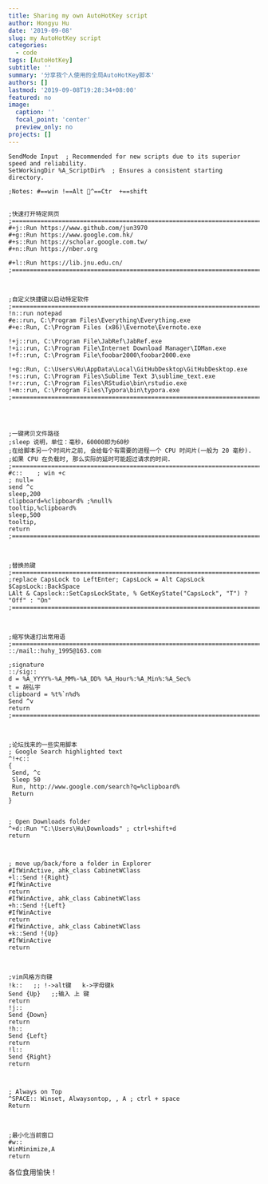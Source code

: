 ```yaml
---
title: Sharing my own AutoHotKey script
author: Hongyu Hu
date: '2019-09-08'
slug: my AutoHotKey script
categories:
  - code
tags: [AutoHotKey]
subtitle: ''
summary: '分享我个人使用的全局AutoHotKey脚本'
authors: []
lastmod: '2019-09-08T19:28:34+08:00'
featured: no
image:
  caption: ''
  focal_point: 'center'
  preview_only: no
projects: []
---
```


```
SendMode Input  ; Recommended for new scripts due to its superior speed and reliability.
SetWorkingDir %A_ScriptDir%  ; Ensures a consistent starting directory.

;Notes: #==win !==Alt ^==Ctr  +==shift


;快速打开特定网页
;=========================================================================
#+j::Run https://www.github.com/jun3970
#+g::Run https://www.google.com.hk/
#+s::Run https://scholar.google.com.tw/
#+n::Run https://nber.org

#+l::Run https://lib.jnu.edu.cn/
;=========================================================================



;自定义快捷键以启动特定软件
;=========================================================================
!n::run notepad
#e::run, C:\Program Files\Everything\Everything.exe
#+e::Run, C:\Program Files (x86)\Evernote\Evernote.exe

!+j::run, C:\Program File\JabRef\JabRef.exe
!+i::run, C:\Program File\Internet Download Manager\IDMan.exe
!+f::run, C:\Program File\foobar2000\foobar2000.exe

!+g::Run, C:\Users\Hu\AppData\Local\GitHubDesktop\GitHubDesktop.exe
!+s::run, C:\Program Files\Sublime Text 3\sublime_text.exe
!+r::run, C:\Program Files\RStudio\bin\rstudio.exe
!+m::run, C:\Program Files\Typora\bin\typora.exe
;==========================================================================




;一键拷贝文件路径
;sleep 说明，单位：毫秒，60000即为60秒
;在给脚本另一个时间片之前, 会给每个有需要的进程一个 CPU 时间片(一般为 20 毫秒).
;如果 CPU 在负载时, 那么实际的延时可能超过请求的时间. 
;==========================================================================
#c::	; win +c
; null= 
send ^c
sleep,200
clipboard=%clipboard% ;%null%
tooltip,%clipboard%
sleep,500
tooltip,
return
;==========================================================================



;替换热键
;==========================================================================
;replace CapsLock to LeftEnter; CapsLock = Alt CapsLock
$CapsLock::BackSpace
LAlt & Capslock::SetCapsLockState, % GetKeyState("CapsLock", "T") ? "Off" : "On"
;==========================================================================



;缩写快速打出常用语
;==========================================================================
::/mail::huhy_1995@163.com

;signature
::/sig::
d = %A_YYYY%-%A_MM%-%A_DD% %A_Hour%:%A_Min%:%A_Sec%
t = 胡弘宇
clipboard = %t%`n%d%
Send ^v
return
;==========================================================================



;论坛找来的一些实用脚本
; Google Search highlighted text
^!+c::
{
 Send, ^c
 Sleep 50
 Run, http://www.google.com/search?q=%clipboard%
 Return
}


; Open Downloads folder
^+d::Run "C:\Users\Hu\Downloads" ; ctrl+shift+d
return



; move up/back/fore a folder in Explorer
#IfWinActive, ahk_class CabinetWClass
+l::Send !{Right}
#IfWinActive
return
#IfWinActive, ahk_class CabinetWClass
+h::Send !{Left}
#IfWinActive
return
#IfWinActive, ahk_class CabinetWClass
+k::Send !{Up}
#IfWinActive
return



;vim风格方向键
!k::   ;; !->alt键   k->字母键k
Send {Up}   ;;输入 上 键
return
!j::
Send {Down}
return
!h::
Send {Left}
return
!l::
Send {Right}
return



; Always on Top
^SPACE:: Winset, Alwaysontop, , A ; ctrl + space
Return



;最小化当前窗口
#w::		
WinMinimize,A	
return

```

各位食用愉快！

